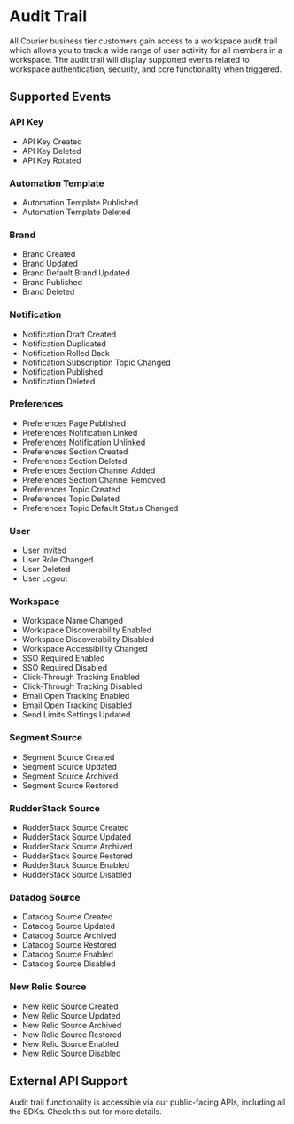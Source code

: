 # Audit Trail

All Courier business tier customers gain access to a workspace audit trail which allows you to track a wide range of user activity for all members in a workspace. The audit trail will display supported events related to workspace authentication, security, and core functionality when triggered.

## Supported Events

### API Key

- API Key Created
- API Key Deleted
- API Key Rotated

### Automation Template

- Automation Template Published
- Automation Template Deleted

### Brand

- Brand Created
- Brand Updated
- Brand Default Brand Updated
- Brand Published
- Brand Deleted

### Notification

- Notification Draft Created
- Notification Duplicated
- Notification Rolled Back
- Notification Subscription Topic Changed
- Notification Published
- Notification Deleted

### Preferences

- Preferences Page Published
- Preferences Notification Linked
- Preferences Notification Unlinked
- Preferences Section Created
- Preferences Section Deleted
- Preferences Section Channel Added
- Preferences Section Channel Removed
- Preferences Topic Created
- Preferences Topic Deleted
- Preferences Topic Default Status Changed

### User

- User Invited
- User Role Changed
- User Deleted
- User Logout

### Workspace

- Workspace Name Changed
- Workspace Discoverability Enabled
- Workspace Discoverability Disabled
- Workspace Accessibility Changed
- SSO Required Enabled
- SSO Required Disabled
- Click-Through Tracking Enabled
- Click-Through Tracking Disabled
- Email Open Tracking Enabled
- Email Open Tracking Disabled
- Send Limits Settings Updated

### Segment Source

- Segment Source Created
- Segment Source Updated
- Segment Source Archived
- Segment Source Restored

### RudderStack Source

- RudderStack Source Created
- RudderStack Source Updated
- RudderStack Source Archived
- RudderStack Source Restored
- RudderStack Source Enabled
- RudderStack Source Disabled

### Datadog Source

- Datadog Source Created
- Datadog Source Updated
- Datadog Source Archived
- Datadog Source Restored
- Datadog Source Enabled
- Datadog Source Disabled

### New Relic Source

- New Relic Source Created
- New Relic Source Updated
- New Relic Source Archived
- New Relic Source Restored
- New Relic Source Enabled
- New Relic Source Disabled

## External API Support

Audit trail functionality is accessible via our public-facing APIs, including all the SDKs. Check this out for more details.
